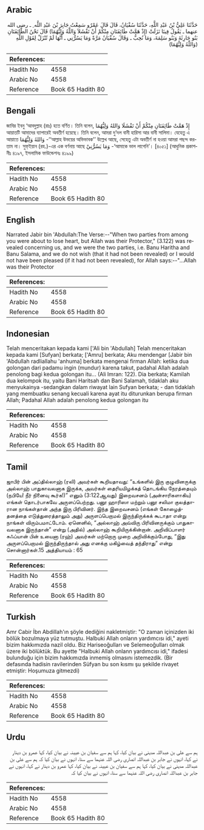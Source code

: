 ## Arabic


<div dir="rtl" lang="ar" style={{fontSize:'larger',backgroundColor:'#f8f9fa',padding:20}}>
حَدَّثَنَا عَلِيُّ بْنُ عَبْدِ اللَّهِ، حَدَّثَنَا سُفْيَانُ، قَالَ قَالَ عَمْرٌو سَمِعْتُ جَابِرَ بْنَ عَبْدِ اللَّه ِ ـ رضى الله عنهما ـ يَقُولُ فِينَا نَزَلَتْ ‏(‏إِذْ هَمَّتْ طَائِفَتَانِ مِنْكُمْ أَنْ تَفْشَلاَ وَاللَّهُ وَلِيُّهُمَا‏)‏ قَالَ نَحْنُ الطَّائِفَتَانِ بَنُو حَارِثَةَ وَبَنُو سَلِمَةَ، وَمَا نُحِبُّ ـ وَقَالَ سُفْيَانُ مَرَّةً وَمَا يَسُرُّنِي ـ أَنَّهَا لَمْ تُنْزَلْ لِقَوْلِ اللَّهِ ‏(‏وَاللَّهُ وَلِيُّهُمَا‏)‏
</div>
<div style={{backgroundColor:'#f8f9fa',padding:20, marginBottom: 10}}><table> <thead> <tr> <th>References:</th> <th></th> </tr> </thead> <tbody><tr><td>Hadith No</td><td>4558</td></tr><tr><td>Arabic No</td><td>4558</td></tr><tr><td>Reference</td><td>Book 65 Hadith 80</td></tr></tbody></table></div>

## Bengali


<div dir="ltr" lang="bn" style={{fontSize:'larger',backgroundColor:'#f8f9fa',padding:20}}>
জাবির ইবনু ‘আবদুল্লাহ (রাঃ) হতে বর্ণিত। তিনি বলেন, إِذْ هَمَّتْ طَائِفَتَانِ مِنْكُمْ أَنْ تَفْشَلَا وَاللهُ وَلِيُّهُمَا আয়াতটি আমাদের ব্যাপারেই অবতীর্ণ হয়েছে। তিনি বলেন, আমরা দু’দল বানী হারিসা আর বানী সালিমা। যেহেতু এ আয়াতে وَاللهُ وَلِيُّهُمَا -‘‘আল্লাহ উভয়ের অভিভাবক’’ উল্লেখ আছে, সেহেতু এটা অবতীর্ণ না হওয়া আমরা পছন্দ করতাম না। সুফ্ইয়ান (রহ.)-এর এক বর্ণনায় আছে وَمَا يَسُرُّنِيْ -‘আমাকে ভাল লাগেনি’। [৪০৫১] (আধুনিক প্রকাশনীঃ ৪১৯৭, ইসলামিক ফাউন্ডেশনঃ ৪১৯৯)
</div>
<div style={{backgroundColor:'#f8f9fa',padding:20, marginBottom: 10}}><table> <thead> <tr> <th>References:</th> <th></th> </tr> </thead> <tbody><tr><td>Hadith No</td><td>4558</td></tr><tr><td>Arabic No</td><td>4558</td></tr><tr><td>Reference</td><td>Book 65 Hadith 80</td></tr></tbody></table></div>

## English


<div dir="ltr" lang="en" style={{fontSize:'larger',backgroundColor:'#f8f9fa',padding:20}}>
Narrated Jabir bin 'Abdullah:The Verse:--"When two parties from among you were about to lose heart, but Allah was their Protector," (3.122) was revealed concerning us, and we were the two parties, i.e. Banu Haritha and Banu Salama, and we do not wish (that it had not been revealed) or I would not have been pleased (if it had not been revealed), for Allah says:--"...Allah was their Protector
</div>
<div style={{backgroundColor:'#f8f9fa',padding:20, marginBottom: 10}}><table> <thead> <tr> <th>References:</th> <th></th> </tr> </thead> <tbody><tr><td>Hadith No</td><td>4558</td></tr><tr><td>Arabic No</td><td>4558</td></tr><tr><td>Reference</td><td>Book 65 Hadith 80</td></tr></tbody></table></div>

## Indonesian


<div dir="ltr" lang="id" style={{fontSize:'larger',backgroundColor:'#f8f9fa',padding:20}}>
Telah menceritakan kepada kami ['Ali bin 'Abdullah] Telah menceritakan kepada kami [Sufyan] berkata; ['Amru] berkata; Aku mendengar [Jabir bin 'Abdullah radliallahu 'anhuma] berkata mengenai firman Allah: ketika dua golongan dari padamu ingin (mundur) karena takut, padahal Allah adalah penolong bagi kedua golongan itu... (Ali Imran: 122). Dia berkata; Kamilah dua kelompok itu, yaitu Bani Haritsah dan Bani Salamah, tidaklah aku menyukainya -sedangkan dalam riwayat lain Sufyan berkata; - dan tidaklah yang membuatku senang kecuali karena ayat itu diturunkan berupa firman Allah; Padahal Allah adalah penolong kedua golongan itu
</div>
<div style={{backgroundColor:'#f8f9fa',padding:20, marginBottom: 10}}><table> <thead> <tr> <th>References:</th> <th></th> </tr> </thead> <tbody><tr><td>Hadith No</td><td>4558</td></tr><tr><td>Arabic No</td><td>4558</td></tr><tr><td>Reference</td><td>Book 65 Hadith 80</td></tr></tbody></table></div>

## Tamil


<div dir="ltr" lang="ta" style={{fontSize:'larger',backgroundColor:'#f8f9fa',padding:20}}>
ஜாபிர் பின் அப்தில்லாஹ் (ரலி) அவர்கள் கூறியதாவது: “உங்களில் இரு குழுவினருக்கு அல்லாஹ் பாதுகாவலனாக இருக்க, அவர்கள் தைரியமிழக்கத் தொடங்கிய நேரத்தையும் (நபியே! நீர் நினைவு கூர்க!)” எனும் (3:122ஆவது) இறைவசனம் (அன்சாரிகளாகிய) எங்கள் தொடர்பாகவே அருளப்பெற்றது. பனூ ஹாரிஸா மற்றும் பனூ சலிமா குலத்தாரான நாங்கள்தான் அந்த இரு பிரிவினர். இந்த இறைவசனம் (எங்கள் கோழைத்தனத்தை எடுத்துரைத்தாலும் அது) அருளப்பெறாமல் இருந்திருக்கக் கூடாதா என்று நாங்கள் விரும்பமாட்டோம். ஏனெனில், “அல்லாஹ் அவ்விரு பிரிவினருக்கும் பாதுகாவலனாக இருந்தான்” என்று (அதில்) அல்லாஹ் கூறியிருக்கின்றான். அறிவிப்பாளர் சுஃப்யான் பின் உயைனா (ரஹ்) அவர்கள் மற்றொரு முறை அறிவிக்கும்போது, “இது அருளப்பெறாமல் இருந்திருந்தால் அது எனக்கு மகிழ்வைத் தந்திராது” என்று சொன்னார்கள்.15 அத்தியாயம் : 65
</div>
<div style={{backgroundColor:'#f8f9fa',padding:20, marginBottom: 10}}><table> <thead> <tr> <th>References:</th> <th></th> </tr> </thead> <tbody><tr><td>Hadith No</td><td>4558</td></tr><tr><td>Arabic No</td><td>4558</td></tr><tr><td>Reference</td><td>Book 65 Hadith 80</td></tr></tbody></table></div>

## Turkish


<div dir="ltr" lang="tr" style={{fontSize:'larger',backgroundColor:'#f8f9fa',padding:20}}>
Amr Cabir İbn AbdilIah'ın şöyle dediğini nakletmiştir: "O zaman içinizden iki bölük bozulmaya yüz tutmuştu. Halbuki Allah onların yardımcısı idi," ayeti bizim hakkımızda nazil oldu. Biz Hariseoğulları ve Selemeoğulları olmak üzere iki bölüktük. Bu ayette "Halbuki Allah onlann yardımcısı idi," ifadesi bulunduğu için bizim hakkımızda inmemiş olmasını istemezdik. (Bir defasında hadisin ravilerinden Süfyan bu son kısmı şu şekilde rivayet etmiştir: Hoşumuza gitmezdi)
</div>
<div style={{backgroundColor:'#f8f9fa',padding:20, marginBottom: 10}}><table> <thead> <tr> <th>References:</th> <th></th> </tr> </thead> <tbody><tr><td>Hadith No</td><td>4558</td></tr><tr><td>Arabic No</td><td>4558</td></tr><tr><td>Reference</td><td>Book 65 Hadith 80</td></tr></tbody></table></div>

## Urdu


<div dir="rtl" lang="ur" style={{fontSize:'larger',backgroundColor:'#f8f9fa',padding:20}}>
ہم سے علی بن عبداللہ مدینی نے بیان کیا، کہا ہم سے سفیان بن عیینہ نے بیان کیا، کہا عمرو بن دینار نے کہا، انہوں نے جابر بن عبداللہ انصاری رضی اللہ عنہما سے سنا، انہوں نے بیان کیا کہ ہم سے علی بن عبداللہ مدینی نے بیان کیا، کہا ہم سے سفیان بن عیینہ نے بیان کیا، کہا عمرو بن دینار نے کہا، انہوں نے جابر بن عبداللہ انصاری رضی اللہ عنہما سے سنا، انہوں نے بیان کیا کہ
</div>
<div style={{backgroundColor:'#f8f9fa',padding:20, marginBottom: 10}}><table> <thead> <tr> <th>References:</th> <th></th> </tr> </thead> <tbody><tr><td>Hadith No</td><td>4558</td></tr><tr><td>Arabic No</td><td>4558</td></tr><tr><td>Reference</td><td>Book 65 Hadith 80</td></tr></tbody></table></div>